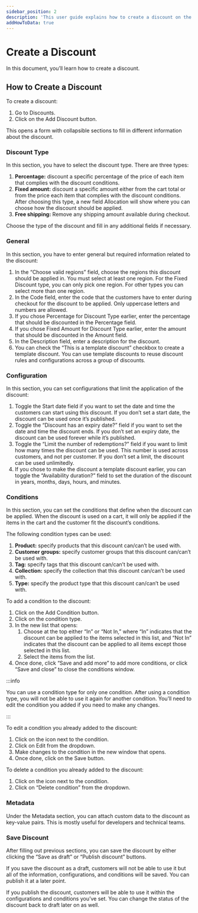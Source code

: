 ```yaml
---
sidebar_position: 2
description: 'This user guide explains how to create a discount on the InBzar Admin.'
addHowToData: true
---
```



# Create a Discount

In this document, you’ll learn how to create a discount.

## How to Create a Discount

To create a discount:

1. Go to Discounts.
2. Click on the Add Discount button.

This opens a form with collapsible sections to fill in different information about the discount.

### Discount Type

In this section, you have to select the discount type. There are three types:

1. **Percentage:** discount a specific percentage of the price of each item that complies with the discount conditions.
2. **Fixed amount:** discount a specific amount either from the cart total or from the price each item that complies with the discount conditions. After choosing this type, a new field Allocation will show where you can choose how the discount should be applied.
3. **Free shipping:** Remove any shipping amount available during checkout.

Choose the type of the discount and fill in any additional fields if necessary.

### General

In this section, you have to enter general but required information related to the discount:

1. In the “Choose valid regions” field, choose the regions this discount should be applied in. You must select at least one region. For the Fixed Discount type, you can only pick one region. For other types you can select more than one region.
2. In the Code field, enter the code that the customers have to enter during checkout for the discount to be applied. Only uppercase letters and numbers are allowed.
3. If you chose Percentage for Discount Type earlier, enter the percentage that should be discounted in the Percentage field.
4. If you chose Fixed Amount for Discount Type earlier, enter the amount that should be discounted in the Amount field.
5. In the Description field, enter a description for the discount.
6. You can check the “This is a template discount” checkbox to create a template discount. You can use template discounts to reuse discount rules and configurations across a group of discounts.

### Configuration

In this section, you can set configurations that limit the application of the discount:

1. Toggle the Start date field if you want to set the date and time the customers can start using this discount. If you don’t set a start date, the discount can be used once it’s published.
2. Toggle the “Discount has an expiry date?” field if you want to set the date and time the discount ends. If you don’t set an expiry date, the discount can be used forever while it’s published.
3. Toggle the “Limit the number of redemptions?” field if you want to limit how many times the discount can be used. This number is used across customers, and not per customer. If you don’t set a limit, the discount can be used unlimitedly.
4. If you chose to make the discount a template discount earlier, you can toggle the “Availability duration?” field to set the duration of the discount in years, months, days, hours, and minutes.

### Conditions

In this section, you can set the conditions that define when the discount can be applied. When the discount is used on a cart, it will only be applied if the items in the cart and the customer fit the discount’s conditions.

The following condition types can be used:

1. **Product:** specify products that this discount can/can’t be used with.
2. **Customer groups:** specify customer groups that this discount can/can’t be used with.
3. **Tag:** specify tags that this discount can/can’t be used with.
4. **Collection:** specify the collection that this discount can/can’t be used with.
5. **Type:** specify the product type that this discount can/can’t be used with.

To add a condition to the discount:

1. Click on the Add Condition button.
2. Click on the condition type.
3. In the new list that opens:
    1. Choose at the top either “In” or “Not In,” where “In” indicates that the discount can be applied to the items selected in this list, and “Not In” indicates that the discount can be applied to all items except those selected in this list.
    2. Select the items from the list.
4. Once done, click “Save and add more” to add more conditions, or click “Save and close” to close the conditions window.

:::info

You can use a condition type for only one condition. After using a condition type, you will not be able to use it again for another condition. You’ll need to edit the condition you added if you need to make any changes.

:::

To edit a condition you already added to the discount:

1. Click on the <UiIcon lightIcon="https://res.cloudinary.com/dza7lstvk/image/upload/v1667999308/InBzar%20Docs/UI%20Icons/1ordBC6_ssysel.png" darkIcon="https://res.cloudinary.com/dza7lstvk/image/upload/v1667999326/InBzar%20Docs/UI%20Icons/dSwWYBH_stzgoi.png" alt="three dots" /> icon next to the condition.
2. Click on Edit from the dropdown.
3. Make changes to the condition in the new window that opens.
4. Once done, click on the Save button.

To delete a condition you already added to the discount:

1. Click on the <UiIcon lightIcon="https://res.cloudinary.com/dza7lstvk/image/upload/v1667999308/InBzar%20Docs/UI%20Icons/1ordBC6_ssysel.png" darkIcon="https://res.cloudinary.com/dza7lstvk/image/upload/v1667999326/InBzar%20Docs/UI%20Icons/dSwWYBH_stzgoi.png" alt="three dots" /> icon next to the condition.
2. Click on “Delete condition” from the dropdown.

### Metadata

Under the Metadata section, you can attach custom data to the discount as key-value pairs. This is mostly useful for developers and technical teams.

### Save Discount

After filling out previous sections, you can save the discount by either clicking the “Save as draft” or “Publish discount” buttons.

If you save the discount as a draft, customers will not be able to use it but all of the information, configurations, and conditions will be saved. You can publish it at a later point.

If you publish the discount, customers will be able to use it within the configurations and conditions you’ve set. You can change the status of the discount back to draft later on as well.
